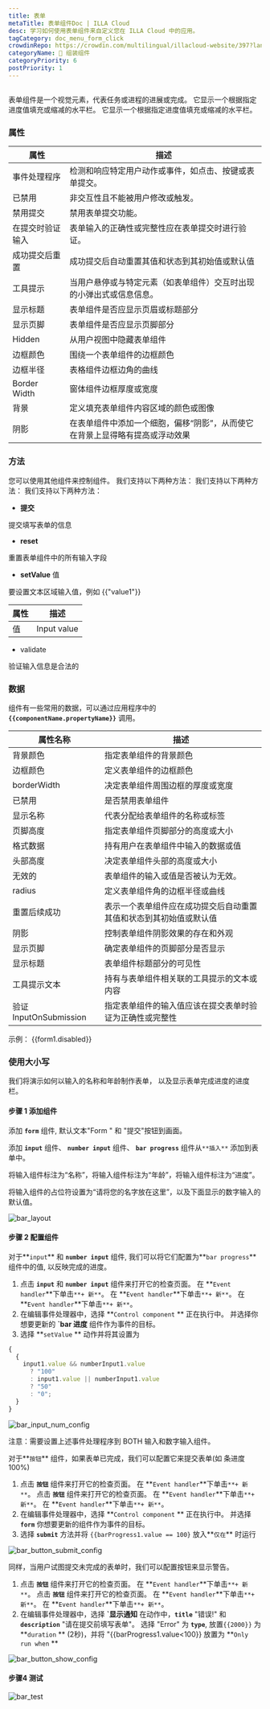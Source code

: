 ```yaml
---
title: 表单
metaTitle: 表单组件Doc | ILLA Cloud
desc: 学习如何使用表单组件来自定义您在 ILLA Cloud 中的应用。
tagCategory: doc_menu_form_click
crowdinRepo: https://crowdin.com/multilingual/illacloud-website/397?languages=zhcn&filter=basic&value=0
categoryName: 🧬 组装组件
categoryPriority: 6
postPriority: 1
---
```


## <h2 hidden>什么是形式？</h2>

表单组件是一个视觉元素，代表任务或进程的进展或完成。 它显示一个根据指定进度值填充或缩减的水平栏。 它显示一个根据指定进度值填充或缩减的水平栏。

### 属性

| 属性                            | 描述                                                                                                                                    |
| ----------------------------- | ------------------------------------------------------------------------------------------------------------------------------------- |
| 事件处理程序                        | 检测和响应特定用户动作或事件，如点击、按键或表单提交。                                                                                                           |
| 已禁用                           | 非交互性且不能被用户修改或触发。                                                                                                                      |
| 禁用提交                          | 禁用表单提交功能。                                                                                                                             |
| 在提交时验证输入                      | 表单输入的正确性或完整性应在表单提交时进行验证。                                                                                                              |
| 成功提交后重置                       | 成功提交后自动重置其值和状态到其初始值或默认值                                                                                                               |
| 工具提示                          | 当用户悬停或与特定元素（如表单组件）交互时出现的小弹出式或信息信息。                                                                                                    |
| 显示标题                          | 表单组件是否应显示页眉或标题部分                                                                                                                      |
| 显示页脚                          | 表单组件是否应显示页脚部分                                                                                                                         |
| Hidden                        | 从用户视图中隐藏表单组件                                                                                                                          |
| 边框颜色                          | 围绕一个表单组件的边框颜色                                                                                                                         |
| 边框半径                          | 表格组件边框边角的曲线                                                                                                                           |
| Border Width                  | 窗体组件边框厚度或宽度                                                                                                                           |
| 背景                            | 定义填充表单组件内容区域的颜色或图像                                                                                                                    |
| 阴影                            | 在表单组件中添加一个细胞，偏移“阴影”，从而使它在背景上显得略有提高或浮动效果                                                                                               |

### 方法

您可以使用其他组件来控制组件。 我们支持以下两种方法： 我们支持以下两种方法： 我们支持以下两种方法：

-   **提交**

提交填写表单的信息

-   **reset**

重置表单组件中的所有输入字段

-   **setValue** 值

要设置文本区域输入值，例如 {{"value1"}}

| 属性     | 描述          |
| ------ | ----------- |
| 值      | Input value |

-   validate

验证输入信息是合法的

### 数据

组件有一些常用的数据，可以通过应用程序中的 **`{{componentName.propertyName}}`** 调用。

| 属性名称                  | 描述                                                                                                                                      |
| --------------------- | --------------------------------------------------------------------------------------------------------------------------------------- |
| 背景颜色                  | 指定表单组件的背景颜色                                                                                                                             |
| 边框颜色                  | 定义表单组件的边框颜色                                                                                                                             |
| borderWidth           | 决定表单组件周围边框的厚度或宽度                                                                                                                        |
| 已禁用                   | 是否禁用表单组件                                                                                                                                |
| 显示名称                  | 代表分配给表单组件的名称或标签                                                                                                                         |
| 页脚高度                  | 指定表单组件页脚部分的高度或大小                                                                                                                        |
| 格式数据                  | 持有用户在表单组件中输入的数据或值                                                                                                                       |
| 头部高度                  | 决定表单组件头部的高度或大小                                                                                                                          |
| 无效的                   | 表单组件的输入或值是否被认为无效。                                                                                                                       |
| radius                | 定义表单组件角的边框半径或曲线                                                                                                                         |
| 重置后续成功                | 表示一个表单组件应在成功提交后自动重置其值和状态到其初始值或默认值                                                                                                       |
| 阴影                    | 控制表单组件阴影效果的存在和外观                                                                                                                        |
| 显示页脚                  | 确定表单组件的页脚部分是否显示                                                                                                                         |
| 显示标题                  | 表单组件标题部分的可见性                                                                                                                            |
| 工具提示文本                | 持有与表单组件相关联的工具提示的文本或内容                                                                                                                   |
| 验证 InputOnSubmission  | 指定表单组件的输入值应该在提交表单时验证为正确性或完整性                                                                                                            |

示例： {{form1.disabled}}

### 使用大小写

我们将演示如何以输入的名称和年龄制作表单， 以及显示表单完成进度的进度栏。

#### 步骤 1 添加组件

添加 **`form`** 组件, 默认文本"Form " 和 "提交"按钮到画面。

添加 **`input`** 组件、 **`number input`** 组件、 **`bar progress`** 组件从`**插入**` 添加到表单中。

将输入组件标注为“名称”，将输入组件标注为“年龄”，将输入组件标注为“进度”。

将输入组件的占位符设置为“请将您的名字放在这里”，以及下面显示的数字输入的默认值。

![bar_layout](https://cdn.illacloud.com/official-website/img/official-site/components/bar_layout.jpg)

#### 步骤 2 配置组件

对于**`input`** 和 **`number input`** 组件, 我们可以将它们配置为**`bar progress`** 组件中的值, 以反映完成的进度。

1.  点击 **`input`** 和 **`number input`** 组件来打开它的检查页面。 在 **`Event handler`**下单击`**+ 新**`。 在 **`Event handler`**下单击`**+ 新**`。 在 **`Event handler`**下单击`**+ 新**`。
2.  在编辑事件处理器中，选择 **`Control component` ** 正在执行中。 并选择你想要更新的 **\`bar 进度** 组件作为事件的目标。
3.  选择 **`setValue` ** 动作并将其设置为

```jsx
{
  {
    input1.value && numberInput1.value
      ? "100"
      : input1.value || numberInput1.value
      ? "50"
      : "0";
  }
}
```

![bar_input_num_config](https://cdn.illacloud.com/official-website/img/official-site/components/bar_input_num_config.jpg)

注意：需要设置上述事件处理程序到 BOTH 输入和数字输入组件。

对于**`按钮`** 组件，如果表单已完成，我们可以配置它来提交表单(如 条进度100%)

1.  点击 **`按钮`** 组件来打开它的检查页面。 在 **`Event handler`**下单击`**+ 新**`。 点击 **`按钮`** 组件来打开它的检查页面。 在 **`Event handler`**下单击`**+ 新**`。 在 **`Event handler`**下单击`**+ 新**`。
2.  在编辑事件处理器中，选择 **`Control component` ** 正在执行中。 并选择 **`form`** 你想要更新的组件作为事件的目标。
3.  选择 **`submit`** 方法并将 `{{barProgress1.value == 100}` 放入**`仅在`** 时运行

![bar_button_submit_config](https://cdn.illacloud.com/official-website/img/official-site/components/bar_buton_submit_config.jpg)

同样，当用户试图提交未完成的表单时，我们可以配置按钮来显示警告。

1.  点击 **`按钮`** 组件来打开它的检查页面。 在 **`Event handler`**下单击`**+ 新**`。 点击 **`按钮`** 组件来打开它的检查页面。 在 **`Event handler`**下单击`**+ 新**`。 在 **`Event handler`**下单击`**+ 新**`。
2.  在编辑事件处理器中，选择 **\`显示通知** 在动作中，**`title`** "错误!" 和 **`description`** "请在提交前填写表单"。 选择 "Error" 为 **`type`**, 放置`{{2000}}` 为 **`duration` ** (2秒)，并将 "{{barProgress1.value\<100}} 放置为 **`Only run when` **

![bar_button_show_config](https://cdn.illacloud.com/official-website/img/official-site/components/bar_buton_show_config.jpg)

#### 步骤4 测试

![bar_test](https://cdn.illacloud.com/official-website/img/official-site/components/bar_test.gif)
